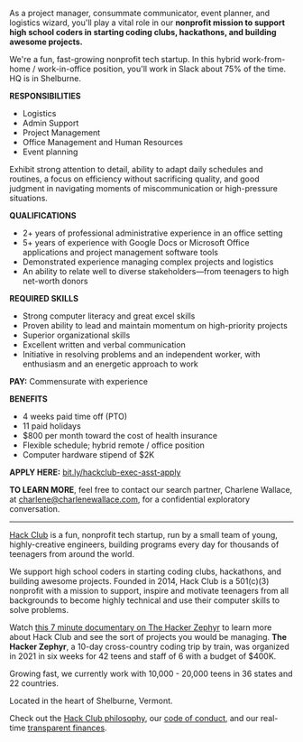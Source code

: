 As a project manager, consummate communicator, event planner, and logistics wizard, you'll play a vital role in our **nonprofit mission to support high school coders in starting coding clubs, hackathons, and building awesome projects.**

We're a fun, fast-growing nonprofit tech startup. In this hybrid work-from-home / work-in-office position, you'll work in Slack about 75% of the time. HQ is in Shelburne.

**RESPONSIBILITIES**

-   Logistics
-   Admin Support
-   Project Management
-   Office Management and Human Resources
-   Event planning

Exhibit strong attention to detail, ability to adapt daily schedules and routines, a focus on efficiency without sacrificing quality, and good judgment in navigating moments of miscommunication or high-pressure situations.

**QUALIFICATIONS**

-   2+ years of professional administrative experience in an office setting
-   5+ years of experience with Google Docs or Microsoft Office applications and project management software tools
-   Demonstrated experience managing complex projects and logistics
-   An ability to relate well to diverse stakeholders—from teenagers to high net-worth donors

**REQUIRED SKILLS**

-   Strong computer literacy and great excel skills
-   Proven ability to lead and maintain momentum on high-priority projects
-   Superior organizational skills
-   Excellent written and verbal communication
-   Initiative in resolving problems and an independent worker, with enthusiasm and an energetic approach to work

**PAY:** Commensurate with experience

**BENEFITS**

-   4 weeks paid time off (PTO)
-   11 paid holidays
-   $800 per month toward the cost of health insurance
-   Flexible schedule; hybrid remote / office position
-   Computer hardware stipend of $2K

**APPLY HERE:** [bit.ly/hackclub-exec-asst-apply](https://bit.ly/hackclub-exec-asst-apply)

**TO LEARN MORE**, feel free to contact our search partner, Charlene Wallace, at <charlene@charlenewallace.com>, for a confidential exploratory conversation.

---

[Hack Club](https://hackclub.com/) is a fun, nonprofit tech startup, run by a small team of young, highly-creative engineers, building programs every day for thousands of teenagers from around the world.

We support high school coders in starting coding clubs, hackathons, and building awesome projects. Founded in 2014, Hack Club is a 501(c)(3) nonprofit with a mission to support, inspire and motivate teenagers from all backgrounds to become highly technical and use their computer skills to solve problems.

Watch [this 7 minute documentary on The Hacker Zephyr](https://www.youtube.com/watch?v=2BID8_pGuqA) to learn more about Hack Club and see the sort of projects you would be managing. **The Hacker Zephyr**, a 10-day cross-country coding trip by train, was organized in 2021 in six weeks for 42 teens and staff of 6 with a budget of $400K.

Growing fast, we currently work with 10,000 - 20,000 teens in 36 states and 22 countries.

Located in the heart of Shelburne, Vermont.

Check out the [Hack Club philosophy](https://hackclub.com/philosophy/), our [code of conduct](https://hackclub.com/conduct/), and our real-time [transparent finances](https://bank.hackclub.com/hq).